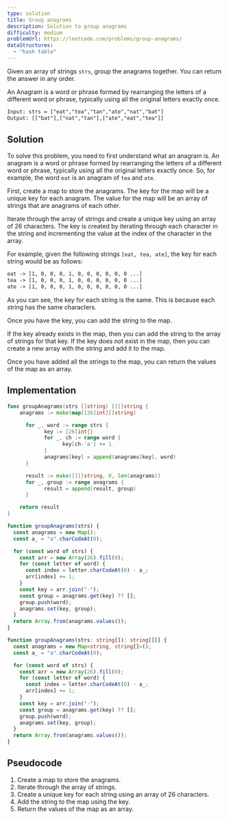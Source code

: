 ```yaml
---
type: solution
title: Group anagrams
description: Solution to group anagrams
difficulty: medium
problemUrl: https://leetcode.com/problems/group-anagrams/
dataStructures:
  - "hash table"
---
```



Given an array of strings `strs`, group the anagrams together. You can return the answer in any order.

An Anagram is a word or phrase formed by rearranging the letters of a different word or phrase, typically using all the original letters exactly once.

```txt
Input: strs = ["eat","tea","tan","ate","nat","bat"]
Output: [["bat"],["nat","tan"],["ate","eat","tea"]]
```

## Solution

To solve this problem, you need to first understand what an anagram is. An anagram is a word or phrase formed by rearranging the letters of a different word or phrase, typically using all the original letters exactly once. So, for example, the word `eat` is an anagram of `tea` and `ate`.

First, create a map to store the anagrams. The key for the map will be a unique key for each anagram. The value for the map will be an array of strings that are anagrams of each other.

Iterate through the array of strings and create a unique key using an array of 26 characters. The key is created by iterating through each character in the string and incrementing the value at the index of the character in the array.

For example, given the following strings `[eat, tea, ate]`, the key for each string would be as follows:

```txt
eat -> [1, 0, 0, 0, 1, 0, 0, 0, 0, 0, 0 ...]
tea -> [1, 0, 0, 0, 1, 0, 0, 0, 0, 0, 0 ...]
ate -> [1, 0, 0, 0, 1, 0, 0, 0, 0, 0, 0 ...]
```

As you can see, the key for each string is the same. This is because each string has the same characters.

Once you have the key, you can add the string to the map.

If the key already exists in the map, then you can add the string to the array of strings for that key. If the key does not exist in the map, then you can create a new array with the string and add it to the map.

Once you have added all the strings to the map, you can return the values of the map as an array.

## Implementation

<Tabs>
  <TabItem label="go">

```go
func groupAnagrams(strs []string) [][]string {
    anagrams := make(map[[26]int][]string)

	  for _, word := range strs {
		    key := [26]int{}
		    for _, ch := range word {
			      key[ch-'a'] += 1
		    }
		    anagrams[key] = append(anagrams[key], word)
	  }

	  result := make([][]string, 0, len(anagrams))
	  for _, group := range anagrams {
		    result = append(result, group)
	  }

	return result
}
```

  </TabItem>
  <TabItem label="js">

```js
function groupAnagrams(strs) {
  const anagrams = new Map();
  const a_ = "a".charCodeAt(0);

  for (const word of strs) {
    const arr = new Array(26).fill(0);
    for (const letter of word) {
      const index = letter.charCodeAt(0) - a_;
      arr[index] += 1;
    }
    const key = arr.join("-");
    const group = anagrams.get(key) ?? [];
    group.push(word);
    anagrams.set(key, group);
  }
  return Array.from(anagrams.values());
}
```

  </TabItem>
  <TabItem label="ts">

```ts
function groupAnagrams(strs: string[]): string[][] {
  const anagrams = new Map<string, string[]>();
  const a_ = "a".charCodeAt(0);

  for (const word of strs) {
    const arr = new Array(26).fill(0);
    for (const letter of word) {
      const index = letter.charCodeAt(0) - a_;
      arr[index] += 1;
    }
    const key = arr.join("-");
    const group = anagrams.get(key) ?? [];
    group.push(word);
    anagrams.set(key, group);
  }
  return Array.from(anagrams.values());
}
```

  </TabItem>
</Tabs>

## Pseudocode

1. Create a map to store the anagrams.
2. Iterate through the array of strings.
3. Create a unique key for each string using an array of 26 characters.
4. Add the string to the map using the key.
5. Return the values of the map as an array.

